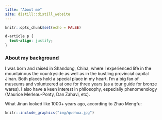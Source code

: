 ```yaml
---
title: "About me"
site: distill::distill_website
---
```


```r
knitr::opts_chunk$set(echo = FALSE)
```

```css
d-article p {
  text-align: justify;
}
```

### About my background

I was born and raised in Shandong, China, where I experienced life in the mountainous the countryside as well as in the bustling provincial capital Jinan. Both places hold a special place in my heart. I'm a big fan of museums and volunteered at one for three years (as a tour guide for bronze wares). I also have a keen interest in philosophy, especially phenomenology (Maurice Merleau-Ponty, Dan Zahavi, etc).

What Jinan looked like 1000+ years ago, according to Zhao Mengfu:

```r
knitr::include_graphics("img/quehua.jpg")
```
